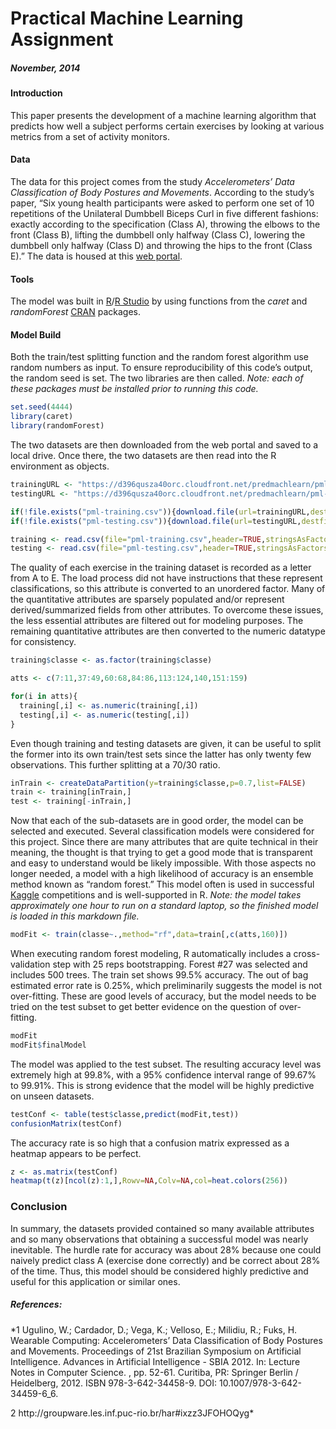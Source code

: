 # Practical Machine Learning Assignment
##### *November, 2014*


#### Introduction
This paper presents the development of a machine learning algorithm that predicts how well a subject performs certain exercises by looking at various metrics from a set of activity monitors.



####  Data
The data for this project comes from the study *Accelerometers' Data Classification of Body Postures and Movements*. According to the study's paper, "Six young health participants were asked to perform one set of 10 repetitions of the Unilateral Dumbbell Biceps Curl in five different fashions: exactly according to the specification (Class A), throwing the elbows to the front (Class B), lifting the dumbbell only halfway (Class C), lowering the dumbbell only halfway (Class D) and throwing the hips to the front (Class E)." The data is housed at this [web portal](http://groupware.les.inf.puc-rio.br/har; 2014-11-14).



#### Tools
The model was built in [R](http://www.r-project.org/)/[R Studio](http://www.rstudio.com/) by using functions from the *caret* and *randomForest* [CRAN](http://cran.r-project.org/) packages.



#### Model Build
Both the train/test splitting function and the random forest algorithm use random numbers as input. To ensure reproducibility of this code's output, the random seed is set. The two libraries are then called.
*Note:  each of these packages must be installed prior to running this code.*

```r
set.seed(4444)
library(caret)
library(randomForest)
```




The two datasets are then downloaded from the web portal and saved to a local drive. Once there, the two datasets are then read into the R environment as objects.

```r
trainingURL <- "https://d396qusza40orc.cloudfront.net/predmachlearn/pml-training.csv"
testingURL <- "https://d396qusza40orc.cloudfront.net/predmachlearn/pml-testing.csv"

if(!file.exists("pml-training.csv")){download.file(url=trainingURL,destfile="pml-training.csv")}
if(!file.exists("pml-testing.csv")){download.file(url=testingURL,destfile="pml-testing.csv")}

training <- read.csv(file="pml-training.csv",header=TRUE,stringsAsFactors=FALSE)
testing <- read.csv(file="pml-testing.csv",header=TRUE,stringsAsFactors=FALSE)
```




The quality of each exercise in the training dataset is recorded as a letter from A to E. The load process did not have instructions that these represent classifications, so this attribute is converted to an unordered factor. Many of the quantitative attributes are sparsely populated and/or represent derived/summarized fields from other attributes. To overcome these issues, the less essential attributes are filtered out for modeling purposes. The remaining quantitative attributes are then converted to the numeric datatype for consistency.

```r
training$classe <- as.factor(training$classe)

atts <- c(7:11,37:49,60:68,84:86,113:124,140,151:159)

for(i in atts){
  training[,i] <- as.numeric(training[,i])
  testing[,i] <- as.numeric(testing[,i])
}
```




Even though training and testing datasets are given, it can be useful to split the former into its own train/test sets since the latter has only twenty few observations. This further splitting at a 70/30 ratio.

```r
inTrain <- createDataPartition(y=training$classe,p=0.7,list=FALSE)
train <- training[inTrain,]
test <- training[-inTrain,]
```




Now that each of the sub-datasets are in good order, the model can be selected and executed. Several classification models were considered for this project. Since there are many attributes that are quite technical in their meaning, the thought is that trying to get a good mode that is transparent and easy to understand would be likely impossible. With those aspects no longer needed, a model with a high likelihood of accuracy is an ensemble method known as "random forest." This model often is used in successful [Kaggle](https://www.kaggle.com/) competitions and is well-supported in R.
*Note:  the model takes approximately one hour to run on a standard laptop, so the finished model is loaded in this markdown file.*

```r
modFit <- train(classe~.,method="rf",data=train[,c(atts,160)])
```




When executing random forest modeling, R automatically includes a cross-validation step with 25 reps bootstrapping. Forest #27 was selected and includes 500 trees. The train set shows 99.5% accuracy. The out of bag estimated error rate is 0.25%, which preliminarily suggests the model is not over-fitting. These are good levels of accuracy, but the model needs to be tried on the test subset to get better evidence on the question of over-fitting.

```r
modFit
modFit$finalModel
```




The model was applied to the test subset. The resulting accuracy level was extremely high at 99.8%, with a 95% confidence interval range of 99.67% to 99.91%. This is strong evidence that the model will be highly predictive on unseen datasets.

```r
testConf <- table(test$classe,predict(modFit,test))
confusionMatrix(testConf)
```



The accuracy rate is so high that a confusion matrix expressed as a heatmap appears to be perfect.

```r
z <- as.matrix(testConf)
heatmap(t(z)[ncol(z):1,],Rowv=NA,Colv=NA,col=heat.colors(256))
```




### Conclusion
In summary, the datasets provided contained so many available attributes and so many observations that obtaining a successful model was nearly inevitable. The hurdle rate for accuracy was about 28% because one could naively predict class A (exercise done correctly) and be correct about 28% of the time. Thus, this model should be considered highly predictive and useful for this application or similar ones.




##### References:
*1 Ugulino, W.; Cardador, D.; Vega, K.; Velloso, E.; Milidiu, R.; Fuks, H. Wearable Computing: Accelerometers' Data Classification of Body Postures and Movements. Proceedings of 21st Brazilian Symposium on Artificial Intelligence. Advances in Artificial Intelligence - SBIA 2012. In: Lecture Notes in Computer Science. , pp. 52-61. Curitiba, PR: Springer Berlin / Heidelberg, 2012. ISBN 978-3-642-34458-9. DOI: 10.1007/978-3-642-34459-6_6. 

2 http://groupware.les.inf.puc-rio.br/har#ixzz3JFOHOQyg*

